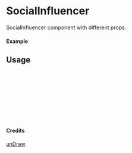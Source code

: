 
<Meta of={SocialInfluencer} title="unDraw/SocialInfluencer" />

# SocialInfluencer

SocialInfluencer component with different props.

#### Example

<Canvas of={SocialInfluencer.Primary} />

## Usage

```ts
import { SocialInfluencer } from "yadl-ui";

const Example = () => {
  return (
      <SocialInfluencer />
  );
};

export default Example;
```

#### Credits
[unDraw](https://undraw.co/illustrations)
